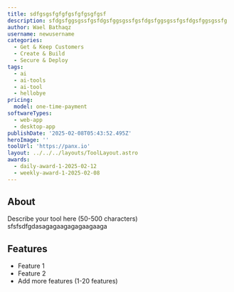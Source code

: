 ```yaml
---
title: sdfgsgsfgfgfgsfgfgsgfgsf
description: sfdgsfggsgssfgsfdgsfggsgssfgsfdgsfggsgssfgsfdgsfggsgssfg
author: Wael Bathaqz
username: newusername
categories:
  - Get & Keep Customers
  - Create & Build
  - Secure & Deploy
tags:
  - ai
  - ai-tools
  - ai-tool
  - hellobye
pricing:
  model: one-time-payment
softwareTypes:
  - web-app
  - desktop-app
publishDate: '2025-02-08T05:43:52.495Z'
heroImage: ''
toolUrl: 'https://panx.io'
layout: ../../../layouts/ToolLayout.astro
awards:
  - daily-award-1-2025-02-12
  - weekly-award-1-2025-02-08
---
```

## About
Describe your tool here (50-500 characters)
sfsfsdfgdasagagaagagagaagaaga

## Features
- Feature 1
- Feature 2
- Add more features (1-20 features)
